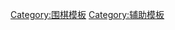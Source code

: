 {{Goban
<!-- 19 -->| | | | | | | | | | | | | | | | | | | 
<!-- 18 -->| | | | | | | | | | | | | | | | | | | 
<!-- 17 -->| | | | | | | | | | | | | | | | | | | 
<!-- 16 -->| | | |x| | | | | |x| | | | | |x| | | 
<!-- 15 -->| | | | | | | | | | | | | | | | | | | 
<!-- 14 -->| | | | | | | | | | | | | | | | | | | 
<!-- 13 -->| | | | | | | | | | | | | | | | | | | 
<!-- 12 -->| | | | | | | | | | | | | | | | | | | 
<!-- 11 -->| | | | | | | | | | | | | | | | | | | 
<!-- 10 -->| | | |x| | | | | |x| | | | | |x| | | 
<!--  9 -->| | | | | | | | | | | | | | | | | | | 
<!--  8 -->| | | | | | | | | | | | | | | | | | | 
<!--  7 -->| | | | | | | | | | | | | | | | | | | 
<!--  6 -->| | | | | | | | | | | | | | | | | | | 
<!--  5 -->| | | | | | | | | | | | | | | | | | | 
<!--  4 -->| | | |x| | | | | |x| | | | | |x| | | 
<!--  3 -->| | | | | | | | | | | | | | | | | | | 
<!--  2 -->| | | | | | | | | | | | | | | | | | | 
<!--  1 -->| | | | | | | | | | | | | | | | | | | 
<!--        A B C D E F G H J K L M N O P Q R S T-->|20}}<noinclude>
{{AutoTemplateDoc}}

[[Category:围棋模板]]
[[Category:辅助模板]]
</noinclude>